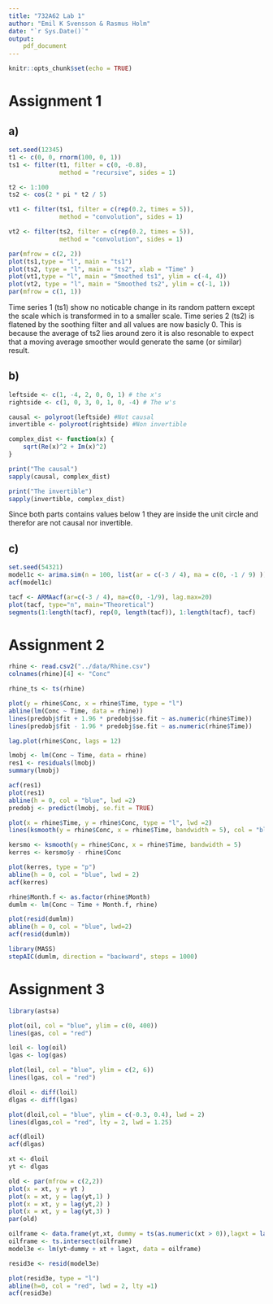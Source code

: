 ```yaml
---
title: "732A62 Lab 1"
author: "Emil K Svensson & Rasmus Holm"
date: "`r Sys.Date()`"
output:
    pdf_document
---
```


```r
knitr::opts_chunk$set(echo = TRUE)
```

# Assignment 1

## a)

```r
set.seed(12345)
t1 <- c(0, 0, rnorm(100, 0, 1))
ts1 <- filter(t1, filter = c(0, -0.8),
              method = "recursive", sides = 1)

t2 <- 1:100
ts2 <- cos(2 * pi * t2 / 5)

vt1 <- filter(ts1, filter = c(rep(0.2, times = 5)),
              method = "convolution", sides = 1)

vt2 <- filter(ts2, filter = c(rep(0.2, times = 5)),
              method = "convolution", sides = 1)
```

```r
par(mfrow = c(2, 2))
plot(ts1,type = "l", main = "ts1")
plot(ts2, type = "l", main = "ts2", xlab = "Time" )
plot(vt1,type = "l", main = "Smoothed ts1", ylim = c(-4, 4))
plot(vt2, type = "l", main = "Smoothed ts2", ylim = c(-1, 1))
par(mfrow = c(1, 1))
```

Time series 1 (ts1) show no noticable change in its random pattern except the scale which is transformed in to a smaller scale. Time series 2 (ts2) is flatened by the soothing filter and all values are now basicly 0. This is because the average of ts2 lies around zero it is also resonable to expect that a moving average smoother would generate the same (or similar) result.

## b)

```r
leftside <- c(1, -4, 2, 0, 0, 1) # the x's
rightside <- c(1, 0, 3, 0, 1, 0, -4) # The w's

causal <- polyroot(leftside) #Not causal
invertible <- polyroot(rightside) #Non invertible

complex_dist <- function(x) {
    sqrt(Re(x)^2 + Im(x)^2)
}

print("The causal")
sapply(causal, complex_dist)

print("The invertible")
sapply(invertible, complex_dist)
```

Since both parts contains values below 1 they are inside the unit circle and therefor are not causal nor invertible.

## c)

```r
set.seed(54321)
model1c <- arima.sim(n = 100, list(ar = c(-3 / 4), ma = c(0, -1 / 9) ))
acf(model1c)

tacf <- ARMAacf(ar=c(-3 / 4), ma=c(0, -1/9), lag.max=20)
plot(tacf, type="n", main="Theoretical")
segments(1:length(tacf), rep(0, length(tacf)), 1:length(tacf), tacf)
```

# Assignment 2

```r
rhine <- read.csv2("../data/Rhine.csv")
colnames(rhine)[4] <- "Conc"

rhine_ts <- ts(rhine)

plot(y = rhine$Conc, x = rhine$Time, type = "l")
abline(lm(Conc ~ Time, data = rhine))
lines(predobj$fit + 1.96 * predobj$se.fit ~ as.numeric(rhine$Time))
lines(predobj$fit - 1.96 * predobj$se.fit ~ as.numeric(rhine$Time))

lag.plot(rhine$Conc, lags = 12)
```

```r
lmobj <- lm(Conc ~ Time, data = rhine)
res1 <- residuals(lmobj)
summary(lmobj)

acf(res1)
plot(res1)
abline(h = 0, col = "blue", lwd =2)
predobj <- predict(lmobj, se.fit = TRUE)
```

```r
plot(x = rhine$Time, y = rhine$Conc, type = "l", lwd =2)
lines(ksmooth(y = rhine$Conc, x = rhine$Time, bandwidth = 5), col = "blue", lwd = 2.25, lty =2)

kersmo <- ksmooth(y = rhine$Conc, x = rhine$Time, bandwidth = 5)
kerres <- kersmo$y - rhine$Conc

plot(kerres, type = "p")
abline(h = 0, col = "blue", lwd = 2)
acf(kerres)
```

```r
rhine$Month.f <- as.factor(rhine$Month)
dumlm <- lm(Conc ~ Time + Month.f, rhine)

plot(resid(dumlm))
abline(h = 0, col = "blue", lwd=2)
acf(resid(dumlm))
```

```r
library(MASS)
stepAIC(dumlm, direction = "backward", steps = 1000)
```

# Assignment 3

```r
library(astsa)

plot(oil, col = "blue", ylim = c(0, 400))
lines(gas, col = "red")

loil <- log(oil)
lgas <- log(gas)

plot(loil, col = "blue", ylim = c(2, 6))
lines(lgas, col = "red")
```

```r
dloil <- diff(loil)
dlgas <- diff(lgas)

plot(dloil,col = "blue", ylim = c(-0.3, 0.4), lwd = 2)
lines(dlgas,col = "red", lty = 2, lwd = 1.25)

acf(dloil)
acf(dlgas)
```

```r
xt <- dloil
yt <- dlgas

old <- par(mfrow = c(2,2))
plot(x = xt, y = yt )
plot(x = xt, y = lag(yt,1) )
plot(x = xt, y = lag(yt,2) )
plot(x = xt, y = lag(yt,3) )
par(old)
```

```r
oilframe <- data.frame(yt,xt, dummy = ts(as.numeric(xt > 0)),lagxt = lag(xt, -1))
oilframe <- ts.intersect(oilframe)
model3e <- lm(yt~dummy + xt + lagxt, data = oilframe)

resid3e <- resid(model3e)

plot(resid3e, type = "l")
abline(h=0, col = "red", lwd = 2, lty =1)
acf(resid3e)
```
